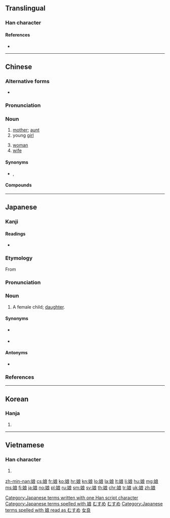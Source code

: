 {{also|孃|嬢}}
==Translingual==
{{stroke order|strokes=10}}

===Han character===
{{Han char|rn=38|rad=女|as=07|sn=10|four=43432|canj=VIAV|ids=⿰女良}}

====References====
* {{Han ref|kx=0262.160|dkj=06304|dj=0529.060|hdz=21054.050|uh=5A18|ud=23064|bh=AE51|bd=44625}}

----

==Chinese==
{{zh-forms}}

===Alternative forms===
* {{zh-l|孃}}

===Pronunciation===
{{zh-pron
|m=niáng
|c=noeng4
|h=pfs=ngiòng
|mn=niâ/niû/liông
|mn_note=liông is literary
|w=3nyan
|mc=y
|cat=n}}

===Noun===
{{zh-noun}}

# [[mother]]; [[aunt]]
# young [[girl]]
#: {{zh-usex|姑娘|girl}}
# [[woman]]
# [[wife]]

====Synonyms====
* {{sense|mother}} {{zh-l|母親}}, {{zh-l|媽媽}}

====Compounds====
{{der3
|{{zh-l|娘家}}
|{{zh-l|娘舅}}
|{{zh-l|娘老子|tr=niáng lǎozi}}
|{{zh-l|娘娘|tr=niángniāng}}
|{{zh-l|娘親}}
|{{zh-l|娘兒}}
|{{zh-l|娘兒們}}
|{{zh-l|娘胎}}
|{{zh-l|娘姨}}
|{{zh-l|娘子}}
|{{zh-l|娘子軍}}
}}

{{zh-cat|Family}}

----

==Japanese==

===Kanji===
{{ja-kanji|grade=c|rs=女07}}

====Readings====
* {{ja-readings|on=[[じょう]] (jō)|kun=[[むすめ]] (musume)|[[う]]  (kō)}}

===Etymology===
From {{compound|生す|女|tr1=musu|tr2=me|t1=to beget|t2=female|lang=ja}}

===Pronunciation===
{{ja-pron|むすめ|acc=o|yomi=kun|acc_ref=NHK}}

===Noun===
{{ja-noun|むすめ}}

# A female child; [[daughter]].

====Synonyms====
* {{l|ja|娘さん}} {{qualifier|honorific}}
* {{l|ja|お嬢さん}} {{qualifier|honorific}}

====Antonyms====
* {{ja-r|息子|むすこ|musuko}}

===References===
<references />

[[Category:Japanese terms written with one Han script character]]
[[Category:Japanese terms spelled with 娘]]
[[Category:ja:Family|むすめ]]
[[Category:1000 Japanese basic words|むすめ]]
[[Category:Japanese terms spelled with 娘 read as むすめ]]

----

==Korean==

===Hanja===
{{ko-hanja|hangeul=낭|mr=nang}}

# {{defn|lang=ko|sort=女07}}

[[Category:CJKV simplified characters which already existed as traditional characters|女良]]

----

==Vietnamese==

===Han character===
{{vi-hantu|[[nương]], [[nàng]], [[nường]]|rs=女07}}

# {{defn|lang=vi|sort=女07}}

[[zh-min-nan:娘]]
[[cs:娘]]
[[fr:娘]]
[[ko:娘]]
[[hr:娘]]
[[kn:娘]]
[[lo:娘]]
[[la:娘]]
[[lt:娘]]
[[li:娘]]
[[hu:娘]]
[[mg:娘]]
[[ms:娘]]
[[fj:娘]]
[[ja:娘]]
[[no:娘]]
[[pl:娘]]
[[ru:娘]]
[[sm:娘]]
[[sv:娘]]
[[th:娘]]
[[chr:娘]]
[[tr:娘]]
[[uk:娘]]
[[zh:娘]]